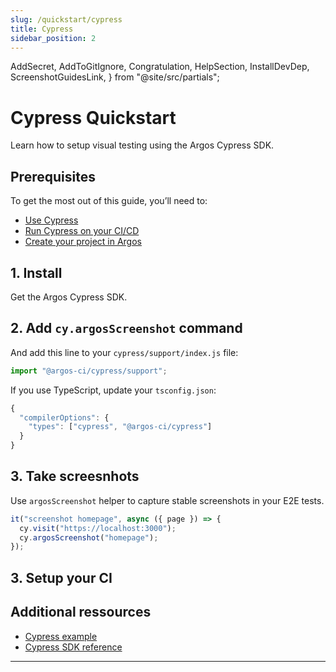 ```yaml
---
slug: /quickstart/cypress
title: Cypress
sidebar_position: 2
---
```


  AddSecret,
  AddToGitIgnore,
  Congratulation,
  HelpSection,
  InstallDevDep,
  ScreenshotGuidesLink,
} from "@site/src/partials";

# Cypress Quickstart

Learn how to setup visual testing using the Argos Cypress SDK.

## Prerequisites

To get the most out of this guide, you’ll need to:

- [Use Cypress](https://docs.cypress.io/guides/getting-started/installing-cypress)
- [Run Cypress on your CI/CD](https://playwright.dev/docs/ci-intro#on-pushpull_request)
- [Create your project in Argos](https://app.argos-ci.com/new)

## 1. Install

Get the Argos Cypress SDK.

<InstallDevDep dependency="@argos-ci/cli @argos-ci/cypress" showCliLink />

## 2. Add `cy.argosScreenshot` command

And add this line to your `cypress/support/index.js` file:

```js cypress/support/index.js
import "@argos-ci/cypress/support";
```

If you use TypeScript, update your `tsconfig.json`:

```js
{
  "compilerOptions": {
    "types": ["cypress", "@argos-ci/cypress"]
  }
}
```

## 3. Take screesnhots

Use <code>argosScreenshot</code> helper to capture stable screenshots in your E2E tests.

```js title="cypress/e2e/homepage.cy.js"
it("screenshot homepage", async ({ page }) => {
  cy.visit("https://localhost:3000");
  cy.argosScreenshot("homepage");
});
```

<ScreenshotGuidesLink />
<AddToGitIgnore path="/cypress/screenshots" />

## 3. Setup your CI

<AddSecret folder="cypress/screenshots" />

<Congratulation />

## Additional ressources

- [Cypress example](https://github.com/argos-ci/argos/tree/main/examples/cypress)
- [Cypress SDK reference](/cypress)

---

<HelpSection />
